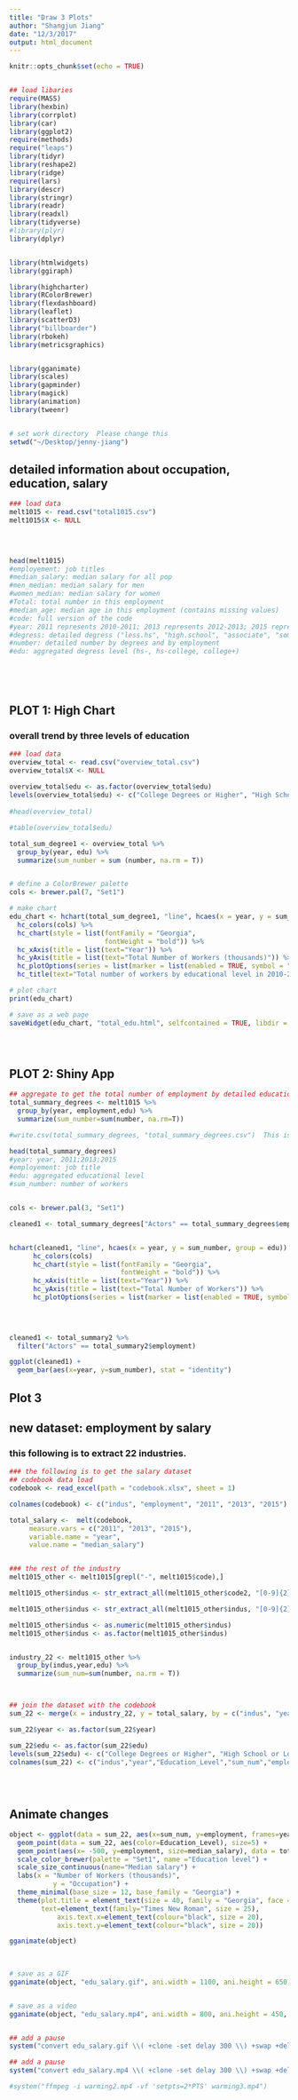 ```yaml
---
title: "Draw 3 Plots"
author: "Shangjun Jiang"
date: "12/3/2017"
output: html_document
---
```


```r
knitr::opts_chunk$set(echo = TRUE)


## load libaries 
require(MASS)
library(hexbin)
library(corrplot)
library(car)
library(ggplot2)
require(methods)
require("leaps")
library(tidyr)
library(reshape2)
library(ridge)
require(lars)
library(descr)
library(stringr)
library(readr)
library(readxl)
library(tidyverse)
#library(plyr)
library(dplyr)


library(htmlwidgets)
library(ggiraph)

library(highcharter)
library(RColorBrewer)
library(flexdashboard)
library(leaflet)
library(scatterD3)
library("billboarder")
library(rbokeh)
library(metricsgraphics)


library(gganimate)
library(scales)
library(gapminder)
library(magick)
library(animation)
library(tweenr)


# set work directory  Please change this
setwd("~/Desktop/jenny-jiang")

```


## detailed information about occupation, education, salary
```r
### load data
melt1015 <- read.csv("total1015.csv")
melt1015$X <- NULL


  
  
head(melt1015)
#employement: job titles
#median_salary: median salary for all pop
#men_median: median salary for men
#women_median: median salary for women
#Total: total number in this employment
#median_age: median age in this employment (contains missing values)
#code: full version of the code
#year: 2011 represents 2010-2011; 2013 represents 2012-2013; 2015 represents 2014-15
#degress: detailed degress ("less.hs", "high.school", "associate", "some.college..no.degree", "bachelor", "master", "doctor.professional")
#number: detailed number by degrees and by employment 
#edu: aggregated degress level (hs-, hs-college, college+)






```

## PLOT 1: High Chart
### overall trend by three levels of education

```r
### load data
overview_total <- read.csv("overview_total.csv")
overview_total$X <- NULL
  
overview_total$edu <- as.factor(overview_total$edu)
levels(overview_total$edu) <- c("College Degrees or Higher", "High School or Lower", "High School to College")
  
#head(overview_total)

#table(overview_total$edu)

total_sum_degree1 <- overview_total %>% 
  group_by(year, edu) %>% 
  summarize(sum_number = sum (number, na.rm = T))


# define a ColorBrewer palette
cols <- brewer.pal(7, "Set1")

# make chart
edu_chart <- hchart(total_sum_degree1, "line", hcaes(x = year, y = sum_number, group = edu)) %>%
  hc_colors(cols) %>%
  hc_chart(style = list(fontFamily = "Georgia",
                        fontWeight = "bold")) %>%
  hc_xAxis(title = list(text="Year")) %>%
  hc_yAxis(title = list(text="Total Number of Workers (thousands)")) %>%
  hc_plotOptions(series = list(marker = list(enabled = TRUE, symbol = "circle"))) %>% 
  hc_title(text="Total number of workers by educational level in 2010-2015")

# plot chart
print(edu_chart)

# save as a web page
saveWidget(edu_chart, "total_edu.html", selfcontained = TRUE, libdir = NULL, background = "white")





```


## PLOT 2: Shiny App

```r

## aggregate to get the total number of employment by detailed education. 
total_summary_degrees <- melt1015 %>%
  group_by(year, employment,edu) %>%
  summarize(sum_number=sum(number, na.rm=T))

#write.csv(total_summary_degrees, "total_summary_degrees.csv")  This is how I get the file for Shiny App.

head(total_summary_degrees)
#year: year, 2011;2013;2015
#employement: job title
#edu: aggregated educational level
#sum_number: number of workers


cols <- brewer.pal(3, "Set1")

cleaned1 <- total_summary_degrees["Actors" == total_summary_degrees$employment, ] 


hchart(cleaned1, "line", hcaes(x = year, y = sum_number, group = edu)) %>%
      hc_colors(cols)
      hc_chart(style = list(fontFamily = "Georgia",
                            fontWeight = "bold")) %>%
      hc_xAxis(title = list(text="Year")) %>%
      hc_yAxis(title = list(text="Total Number of Workers")) %>%
      hc_plotOptions(series = list(marker = list(enabled = TRUE, symbol = "circle"))) %>% 


        
        
cleaned1 <- total_summary2 %>% 
  filter("Actors" == total_summary2$employment)

ggplot(cleaned1) +
  geom_bar(aes(x=year, y=sum_number), stat = "identity")

```



## Plot 3

## new dataset: employment by salary


### this following is to extract 22 industries. 
```r

### the following is to get the salary dataset
## codebook data load
codebook <- read_excel(path = "codebook.xlsx", sheet = 1)

colnames(codebook) <- c("indus", "employment", "2011", "2013", "2015")

total_salary <-  melt(codebook, 
     measure.vars = c("2011", "2013", "2015"), 
     variable.name = "year", 
     value.name = "median_salary")


### the rest of the industry
melt1015_other <- melt1015[grepl("-", melt1015$code),]

melt1015_other$indus <- str_extract_all(melt1015_other$code2, "[0-9]{2}-")

melt1015_other$indus <- str_extract_all(melt1015_other$indus, "[0-9]{2}")

melt1015_other$indus <- as.numeric(melt1015_other$indus)
melt1015_other$indus <- as.factor(melt1015_other$indus)


industry_22 <- melt1015_other %>% 
  group_by(indus,year,edu) %>% 
  summarize(sum_num=sum(number, na.rm = T))



## join the dataset with the codebook
sum_22 <- merge(x = industry_22, y = total_salary, by = c("indus", "year"))  

sum_22$year <- as.factor(sum_22$year)

sum_22$edu <- as.factor(sum_22$edu)
levels(sum_22$edu) <- c("College Degrees or Higher", "High School or Lower", "High School to College")
colnames(sum_22) <- c("indus","year","Education_Level","sum_num","employment","median_salary")

  
  


```




## Animate changes

```r


object <- ggplot(data = sum_22, aes(x=sum_num, y=employment, frames=year), alpha=0.5) +
  geom_point(data = sum_22, aes(color=Education_Level), size=5) +
  geom_point(aes(x= -500, y=employment, size=median_salary), data = total_salary)+
  scale_color_brewer(palette = "Set1", name ="Education level") +
  scale_size_continuous(name="Median salary") +
  labs(x = "Number of Workers (thousands)",
           y = "Occupation") +
  theme_minimal(base_size = 12, base_family = "Georgia") +
  theme(plot.title = element_text(size = 40, family = "Georgia", face = "bold"),
        text=element_text(family="Times New Roman", size = 25),
            axis.text.x=element_text(colour="black", size = 20), 
            axis.text.y=element_text(colour="black", size = 20))  

gganimate(object)

            
            
# save as a GIF
gganimate(object, "edu_salary.gif", ani.width = 1100, ani.height = 650, interval = 1.5)


# save as a video 
gganimate(object, "edu_salary.mp4", ani.width = 800, ani.height = 450, interval = 1.5)


## add a pause
system("convert edu_salary.gif \\( +clone -set delay 300 \\) +swap +delete  edu_salary_with_pause.gif")

## add a pause
system("convert edu_salary.mp4 \\( +clone -set delay 300 \\) +swap +delete  edu_salary_with_pause.mp4")

#system("ffmpeg -i warming2.mp4 -vf 'setpts=2*PTS' warming3.mp4")



  
```




